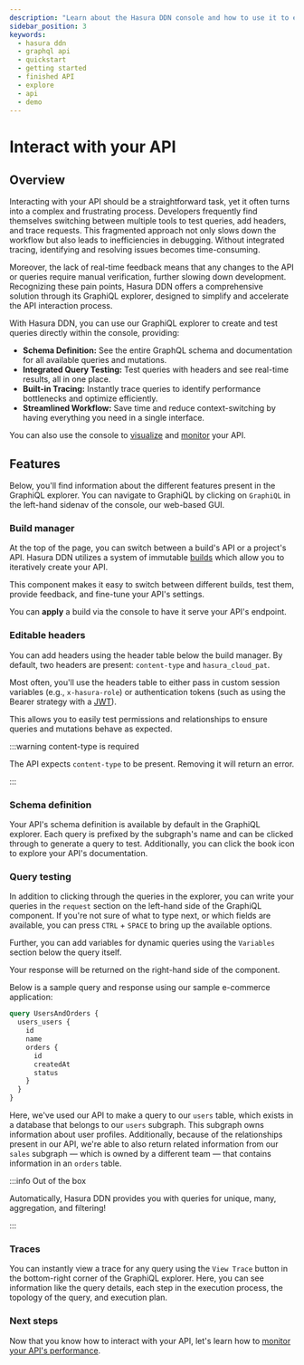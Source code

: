 ```yaml
---
description: "Learn about the Hasura DDN console and how to use it to explore a finished API."
sidebar_position: 3
keywords:
  - hasura ddn
  - graphql api
  - quickstart
  - getting started
  - finished API
  - explore
  - api
  - demo
---
```



# Interact with your API

## Overview

Interacting with your API should be a straightforward task, yet it often turns into a complex and frustrating process.
Developers frequently find themselves switching between multiple tools to test queries, add headers, and trace requests.
This fragmented approach not only slows down the workflow but also leads to inefficiencies in debugging. Without
integrated tracing, identifying and resolving issues becomes time-consuming.

Moreover, the lack of real-time feedback means that any changes to the API or queries require manual verification,
further slowing down development. Recognizing these pain points, Hasura DDN offers a comprehensive solution through its
GraphiQL explorer, designed to simplify and accelerate the API interaction process.

With Hasura DDN, you can use our GraphiQL explorer to create and test queries directly within the console, providing:

- **Schema Definition:** See the entire GraphQL schema and documentation for all available queries and mutations.
- **Integrated Query Testing:** Test queries with headers and see real-time results, all in one place.
- **Built-in Tracing:** Instantly trace queries to identify performance bottlenecks and optimize efficiently.
- **Streamlined Workflow:** Save time and reduce context-switching by having everything you need in a single interface.

You can also use the console to [visualize](/getting-started/explore/explore-your-api.mdx) and
[monitor](/getting-started/explore/monitor.mdx) your API.

## Features

Below, you'll find information about the different features present in the GraphiQL explorer. You can navigate to
GraphiQL by clicking on `GraphiQL` in the left-hand sidenav of the console, our web-based GUI.

### Build manager

At the top of the page, you can switch between a build's API or a project's API. Hasura DDN utilizes a system of
immutable [builds](/project-configuration/builds.mdx) which allow you to iteratively create your API.

This component makes it easy to switch between different builds, test them, provide feedback, and fine-tune your API's
settings.

You can **apply** a build via the console to have it serve your API's endpoint.

### Editable headers

You can add headers using the header table below the build manager. By default, two headers are present: `content-type`
and `hasura_cloud_pat`.

Most often, you'll use the headers table to either pass in custom session variables (e.g., `x-hasura-role`) or
authentication tokens (such as using the Bearer strategy with a [JWT](/auth/authentication/jwt/index.mdx)).

This allows you to easily test permissions and relationships to ensure queries and mutations behave as expected.

:::warning content-type is required

The API expects `content-type` to be present. Removing it will return an error.

:::

### Schema definition

Your API's schema definition is available by default in the GraphiQL explorer. Each query is prefixed by the subgraph's
name and can be clicked through to generate a query to test. Additionally, you can click the book icon to explore your
API's documentation.

### Query testing

In addition to clicking through the queries in the explorer, you can write your queries in the `request` section on the
left-hand side of the GraphiQL component. If you're not sure of what to type next, or which fields are available, you
can press `CTRL` + `SPACE` to bring up the available options.

Further, you can add variables for dynamic queries using the `Variables` section below the query itself.

Your response will be returned on the right-hand side of the component.

Below is a sample query and response using our sample e-commerce application:

```graphql
query UsersAndOrders {
  users_users {
    id
    name
    orders {
      id
      createdAt
      status
    }
  }
}
```

<Thumbnail src="/img/get-started/users-and-orders-query.png" alt="Sample query" width="1000px" />

Here, we've used our API to make a query to our `users` table, which exists in a database that belongs to our `users`
subgraph. This subgraph owns information about user profiles. Additionally, because of the relationships present in our
API, we're able to also return related information from our `sales` subgraph — which is owned by a different team — that
contains information in an `orders` table.

:::info Out of the box

Automatically, Hasura DDN provides you with queries for unique, many, aggregation, and filtering!

:::

### Traces

You can instantly view a trace for any query using the `View Trace` button in the bottom-right corner of the GraphiQL
explorer. Here, you can see information like the query details, each step in the execution process, the topology of the
query, and execution plan.

<Thumbnail src="/img/get-started/trace-details.png" alt="Sample trace data" width="1000px" />

### Next steps

Now that you know how to interact with your API, let's learn how to
[monitor your API's performance](/getting-started/explore/monitor.mdx).

